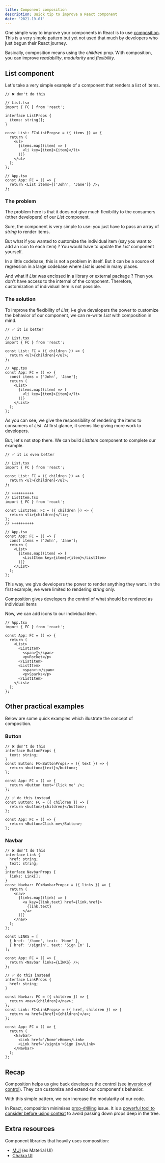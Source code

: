 ```yaml
---
title: Component composition
description: Quick tip to improve a React component
date: '2021-10-01'
---
```


One simple way to improve your components in React is to use [composition](https://reactjs.org/docs/composition-vs-inheritance.html). This is a very simple pattern but yet not used that much by developers who just begun their React journey.

Basically, composition means using the _children_ prop. With composition, you can improve _readability_, _modularity_ and _flexibility_.

## List component

Let's take a very simple example of a component that renders a list of items.

```tsx
// ❌ don't do this

// List.tsx
import { FC } from 'react';

interface ListProps {
  items: string[];
}

const List: FC<ListProps> = ({ items }) => {
  return (
    <ul>
      {items.map((item) => (
        <li key={item}>{item}</li>
      ))}
    </ul>
  );
};

// App.tsx
const App: FC = () => {
  return <List items={['John', 'Jane']} />;
};
```

### The problem

The problem here is that it does not give much flexibility to the consumers (other developers) of our _List_ component.

Sure, the component is very simple to use: you just have to pass an array of _string_ to render items.

But what if you wanted to customize the individual item (say you want to add an icon to each item) ? You would have to update the _List_ component yourself.

In a little codebase, this is not a problem in itself. But it can be a source of regression in a large codebase where _List_ is used in many places.

And what if _List_ was enclosed in a library or external package ? Then you don't have access to the internal of the component. Therefore, customization of individual item is not possible.

### The solution

To improve the flexibility of _List_, i-e give developers the power to customize the behavior of our component, we can re-write _List_ with composition in mind.

```tsx
// ✅ it is better

// List.tsx
import { FC } from 'react';

const List: FC = ({ children }) => {
  return <ul>{children}</ul>;
};

// App.tsx
const App: FC = () => {
  const items = ['John', 'Jane'];
  return (
    <List>
      {items.map((item) => (
        <li key={item}>{item}</li>
      ))}
    </List>
  );
};
```

As you can see, we give the responsibility of rendering the items to consumers of _List_. At first glance, it seems like giving more work to developers.

But, let's not stop there. We can build _ListItem_ component to complete our example.

```tsx
// ✅ it is even better

// List.tsx
import { FC } from 'react';

const List: FC = ({ children }) => {
  return <ul>{children}</ul>;
};

// ++++++++++
// ListItem.tsx
import { FC } from 'react';

const ListItem: FC = ({ children }) => {
  return <li>{children}</li>;
};
// ++++++++++

// App.tsx
const App: FC = () => {
  const items = ['John', 'Jane'];
  return (
    <List>
      {items.map((item) => (
        <ListItem key={item}>{item}</ListItem>
      ))}
    </List>
  );
};
```

This way, we give developers the power to render anything they want. In the first example, we were limited to rendering _string_ only.

Composition gives developers the control of what should be rendered as individual items

Now, we can add icons to our individual item.

```tsx
// App.tsx
import { FC } from 'react';

const App: FC = () => {
  return (
    <List>
      <ListItem>
        <span>🚀</span>
        <p>Rocket</p>
      </ListItem>
      <ListItem>
        <span>✨</span>
        <p>Sparks</p>
      </ListItem>
    </List>
  );
};
```

## Other practical examples

Below are some quick examples which illustrate the concept of composition.

### Button

```tsx
// ❌ don't do this
interface ButtonProps {
  text: string;
}
const Button: FC<ButtonProps> = ({ text }) => {
  return <button>{text}</button>;
};

const App: FC = () => {
  return <Button text='Click me' />;
};
```

```tsx
// ✅ do this instead
const Button: FC = ({ children }) => {
  return <button>{children}</button>;
};

const App: FC = () => {
  return <Button>Click me</Button>;
};
```

### Navbar

```tsx
// ❌ don't do this
interface Link {
  href: string;
  text: string;
}
interface NavbarProps {
  links: Link[];
}
const Navbar: FC<NavbarProps> = ({ links }) => {
  return (
    <nav>
      {links.map((link) => (
        <a key={link.text} href={link.href}>
          {link.text}
        </a>
      ))}
    </nav>
  );
};

const LINKS = [
  { href: '/home', text: 'Home' },
  { href: '/signin', text: 'Sign In' },
];

const App: FC = () => {
  return <Navbar links={LINKS} />;
};
```

```tsx
// ✅ do this instead
interface LinkProps {
  href: string;
}

const Navbar: FC = ({ children }) => {
  return <nav>{children}</nav>;
};
const Link: FC<LinkProps> = ({ href, children }) => {
  return <a href={href}>{children}</a>;
};

const App: FC = () => {
  return (
    <Navbar>
      <Link href='/home'>Home</Link>
      <Link href='/signin'>Sign In</Link>
    </Navbar>
  );
};
```

## Recap

Composition helps us give back developers the control (see [inversion of control](https://en.wikipedia.org/wiki/Inversion_of_control)). They can customize and extend our component's behavior.

With this simple pattern, we can increase the modularity of our code.

In React, composition minimises [prop-drilling](https://kentcdodds.com/blog/prop-drilling) issue. It is a [powerful tool to consider before using context](https://epicreact.dev/one-react-mistake-thats-slowing-you-down/) to avoid passing down props deep in the tree.

## Extra resources

Component libraries that heavily uses composition:

- [MUI](https://mui.com/getting-started/usage/) (ex Material UI)
- [Chakra UI](https://chakra-ui.com/docs/getting-started)
